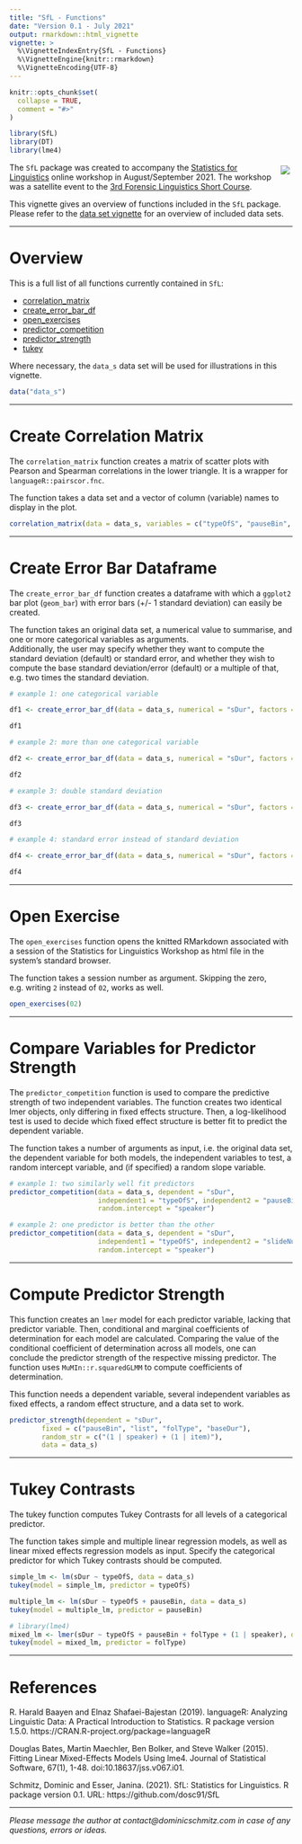 ---
title: "SfL - Functions"
date: "Version 0.1 - July 2021"
output: rmarkdown::html_vignette
vignette: >
  %\VignetteIndexEntry{SfL - Functions}
  %\VignetteEngine{knitr::rmarkdown}
  %\VignetteEncoding{UTF-8}
---

<style type="text/css">

img{
  border: none;
  margin: 5px;
}

</style>

```{r, include = FALSE}
knitr::opts_chunk$set(
  collapse = TRUE,
  comment = "#>"
)
```

```{r setup, include=F}
library(SfL)
library(DT)
library(lme4)
```

<div class="logo">

  <img src="figures/SfL_logo.png" style="float:right">

</div>

The `SfL` package was created to accompany the [Statistics for Linguistics](https://forensic-linguistics-sc.com/workshop/) online workshop in August/September 2021. The workshop was a satellite event to the [3rd Forensic Linguistics Short Course](https://forensic-linguistics-sc.com/).

This vignette gives an overview of functions included in the `SfL` package. Please refer to the [data set vignette](https://htmlpreview.github.io/?https://github.com/dosc91/SfL/blob/main/vignettes/data_sets.html) for an overview of included data sets.

---

# Overview

This is a full list of all functions currently contained in `SfL`:

- [correlation_matrix](#correlation_matrix)
- [create_error_bar_df](#create_error_bar_df)
- [open_exercises](#open_exercises)
- [predictor_competition](#predictor_competition)
- [predictor_strength](#predictor_strength)
- [tukey](#tukey)

Where necessary, the `data_s` data set will be used for illustrations in this vignette.

```{r}
data("data_s")
```

---

# Create Correlation Matrix {#correlation_matrix}

The `correlation_matrix` function creates a matrix of scatter plots with Pearson and Spearman correlations in the lower triangle. It is a wrapper for `languageR::pairscor.fnc`.

The function takes a data set and a vector of column (variable) names to display in the plot.

```{r fig.align='center'}
correlation_matrix(data = data_s, variables = c("typeOfS", "pauseBin", "sDur"))
```

---

# Create Error Bar Dataframe {#create_error_bar_df}

The `create_error_bar_df` function creates a dataframe with which a `ggplot2` bar plot (`geom_bar`) with error bars (+/- 1 standard deviation) can easily be created.

The function takes an original data set, a numerical value to summarise, and one or more categorical variables as arguments. </br>
Additionally, the user may specify whether they want to compute the standard deviation (default) or standard error, and whether they wish to compute the base standard deviation/error (default) or a multiple of that, e.g. two times the standard deviation.

```{r include=T, eval=T}
# example 1: one categorical variable

df1 <- create_error_bar_df(data = data_s, numerical = "sDur", factors = "pauseBin")

df1
```


```{r include=T, eval=T}
# example 2: more than one categorical variable

df2 <- create_error_bar_df(data = data_s, numerical = "sDur", factors = c("pauseBin", "typeOfS", "folType"))

df2
```


```{r include=T, eval=T}
# example 3: double standard deviation

df3 <- create_error_bar_df(data = data_s, numerical = "sDur", factors = "pauseBin", size = 2)

df3
```


```{r include=T, eval=T}
# example 4: standard error instead of standard deviation

df4 <- create_error_bar_df(data = data_s, numerical = "sDur", factors = "pauseBin", type = "std")

df4
```

---

# Open Exercise {#open_exercises}

The `open_exercises` function opens the knitted RMarkdown associated with a session of the Statistics for Linguistics Workshop as html file in the system's standard browser.

The function takes a session number as argument. Skipping the zero, e.g. writing `2` instead of `02`, works as well.

```{r eval=F}
open_exercises(02)
```

---

# Compare Variables for Predictor Strength {#predictor_competition}

The `predictor_competition` function is used to compare the predictive strength of two independent variables. The function creates two identical lmer objects, only differing in fixed effects structure. Then, a log-likelihood test is used to decide which fixed effect structure is better fit to predict the dependent variable.

The function takes a number of arguments as input, i.e. the original data set, the dependent variable for both models, the independent variables to test, a random intercept variable, and (if specified) a random slope variable.

```{r}
# example 1: two similarly well fit predictors
predictor_competition(data = data_s, dependent = "sDur", 
                      independent1 = "typeOfS", independent2 = "pauseBin", 
                      random.intercept = "speaker")

# example 2: one predictor is better than the other
predictor_competition(data = data_s, dependent = "sDur", 
                      independent1 = "typeOfS", independent2 = "slideNumber", 
                      random.intercept = "speaker")
```

---

# Compute Predictor Strength {#predictor_strength}

This function creates an `lmer` model for each predictor variable, lacking that predictor variable. Then, conditional and marginal coefficients of determination for each model are calculated. Comparing the value of the conditional coefficient of determination across all models, one can conclude the predictor strength of the respective missing predictor. The function uses `MuMIn::r.squaredGLMM` to compute coefficients of determination.

This function needs a dependent variable, several independent variables as fixed effects, a random effect structure, and a data set to work.

```{r warning=FALSE, message=FALSE}
predictor_strength(dependent = "sDur",
        fixed = c("pauseBin", "list", "folType", "baseDur"),
        random_str = c("(1 | speaker) + (1 | item)"),
        data = data_s)
```

---

# Tukey Contrasts {#tukey}

The tukey function computes Tukey Contrasts for all levels of a categorical predictor. 

The function takes simple and multiple linear regression models, as well as linear mixed effects regression models as input. Specify the categorical predictor for which Tukey contrasts should be computed.

```{r}
simple_lm <- lm(sDur ~ typeOfS, data = data_s)
tukey(model = simple_lm, predictor = typeOfS)

multiple_lm <- lm(sDur ~ typeOfS + pauseBin, data = data_s)
tukey(model = multiple_lm, predictor = pauseBin)

# library(lme4)
mixed_lm <- lmer(sDur ~ typeOfS + pauseBin + folType + (1 | speaker), data = data_s, REML = F)
tukey(model = mixed_lm, predictor = folType)
```

---

# References

R. Harald Baayen and Elnaz Shafaei-Bajestan (2019). languageR: Analyzing Linguistic Data: A Practical Introduction to Statistics. R package version 1.5.0. https://CRAN.R-project.org/package=languageR

Douglas Bates, Martin Maechler, Ben Bolker, and Steve Walker (2015). Fitting Linear Mixed-Effects Models Using lme4. Journal of Statistical Software, 67(1), 1-48. doi:10.18637/jss.v067.i01.

Schmitz, Dominic and Esser, Janina. (2021). SfL: Statistics for Linguistics. R package version 0.1. URL: https://github.com/dosc91/SfL

---

*Please message the author at contact@dominicschmitz.com in case of any questions, errors or ideas.*













